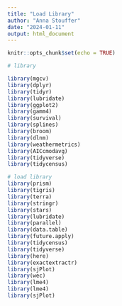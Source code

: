 ```yaml
---
title: "Load Library"
author: "Anna Stouffer"
date: "2024-01-11"
output: html_document
---
```


```r
knitr::opts_chunk$set(echo = TRUE)
```

```r
# library

library(mgcv)
library(dplyr)
library(tidyr)
library(lubridate)
library(ggplot2)
library(gamm4)
library(survival)
library(splines)
library(broom)
library(dlnm)
library(weathermetrics)
library(AICcmodavg)
library(tidyverse)
library(tidycensus)
```

```r
# load library
library(prism)
library(tigris)
library(terra)
library(stringr)
library(stars)
library(lubridate)
library(parallel)
library(data.table)
library(future.apply)
library(tidycensus)
library(tidyverse)
library(here)
library(exactextractr)
library(sjPlot)
library(wec)
library(lme4)
library(lme4)
library(sjPlot)
```
